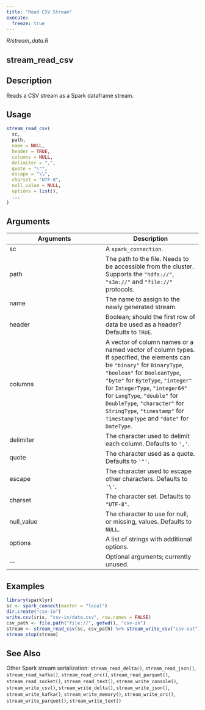 ```yaml
---
title: "Read CSV Stream"
execute:
  freeze: true
---
```


*R/stream_data.R*

## stream_read_csv

## Description
Reads a CSV stream as a Spark dataframe stream. 


## Usage
```r
stream_read_csv( 
  sc, 
  path, 
  name = NULL, 
  header = TRUE, 
  columns = NULL, 
  delimiter = ",", 
  quote = "\"", 
  escape = "\\", 
  charset = "UTF-8", 
  null_value = NULL, 
  options = list(), 
  ... 
) 
```

## Arguments
|Arguments|Description|
|---|---|
| sc | A `spark_connection`. |
| path | The path to the file. Needs to be accessible from the cluster. Supports the `"hdfs://"`, `"s3a://"` and `"file://"` protocols. |
| name | The name to assign to the newly generated stream. |
| header | Boolean; should the first row of data be used as a header? Defaults to `TRUE`. |
| columns | A vector of column names or a named vector of column types. If specified, the elements can be `"binary"` for `BinaryType`, `"boolean"` for `BooleanType`, `"byte"` for `ByteType`, `"integer"` for `IntegerType`, `"integer64"` for `LongType`, `"double"` for `DoubleType`, `"character"` for `StringType`, `"timestamp"` for `TimestampType` and `"date"` for `DateType`. |
| delimiter | The character used to delimit each column. Defaults to `','`. |
| quote | The character used as a quote. Defaults to `'"'`. |
| escape | The character used to escape other characters. Defaults to `'\'`. |
| charset | The character set. Defaults to `"UTF-8"`. |
| null_value | The character to use for null, or missing, values. Defaults to `NULL`. |
| options | A list of strings with additional options. |
| ... | Optional arguments; currently unused. |





## Examples
```r
library(sparklyr)
sc <- spark_connect(master = "local") 
dir.create("csv-in") 
write.csv(iris, "csv-in/data.csv", row.names = FALSE) 
csv_path <- file.path("file://", getwd(), "csv-in") 
stream <- stream_read_csv(sc, csv_path) %>% stream_write_csv("csv-out") 
stream_stop(stream) 
```

## See Also
Other Spark stream serialization:  `stream_read_delta()`, `stream_read_json()`, `stream_read_kafka()`, `stream_read_orc()`, `stream_read_parquet()`, `stream_read_socket()`, `stream_read_text()`, `stream_write_console()`, `stream_write_csv()`, `stream_write_delta()`, `stream_write_json()`, `stream_write_kafka()`, `stream_write_memory()`, `stream_write_orc()`, `stream_write_parquet()`, `stream_write_text()`

